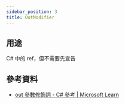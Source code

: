 ```yaml
---
sidebar_position: 3
title: OutModifier
---
```


## 用途
C# 中的 ref，但不需要先宣告  

## 參考資料  
- [out 參數修飾詞 - C# 參考 | Microsoft Learn](https://learn.microsoft.com/zh-tw/dotnet/csharp/language-reference/keywords/out-parameter-modifier)  